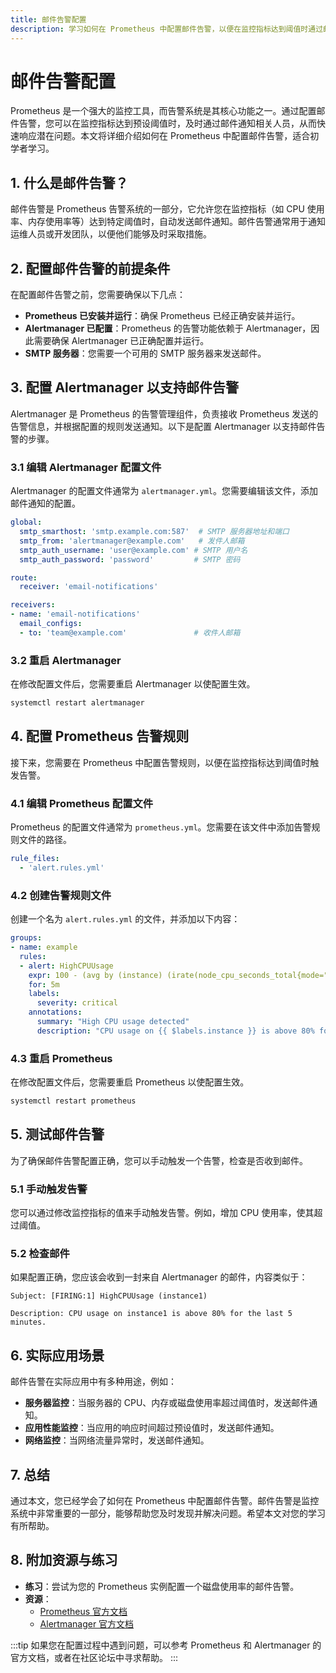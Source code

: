 ```yaml
---
title: 邮件告警配置
description: 学习如何在 Prometheus 中配置邮件告警，以便在监控指标达到阈值时通过邮件通知相关人员。
---
```


# 邮件告警配置

Prometheus 是一个强大的监控工具，而告警系统是其核心功能之一。通过配置邮件告警，您可以在监控指标达到预设阈值时，及时通过邮件通知相关人员，从而快速响应潜在问题。本文将详细介绍如何在 Prometheus 中配置邮件告警，适合初学者学习。

## 1. 什么是邮件告警？

邮件告警是 Prometheus 告警系统的一部分，它允许您在监控指标（如 CPU 使用率、内存使用率等）达到特定阈值时，自动发送邮件通知。邮件告警通常用于通知运维人员或开发团队，以便他们能够及时采取措施。

## 2. 配置邮件告警的前提条件

在配置邮件告警之前，您需要确保以下几点：

- **Prometheus 已安装并运行**：确保 Prometheus 已经正确安装并运行。
- **Alertmanager 已配置**：Prometheus 的告警功能依赖于 Alertmanager，因此需要确保 Alertmanager 已正确配置并运行。
- **SMTP 服务器**：您需要一个可用的 SMTP 服务器来发送邮件。

## 3. 配置 Alertmanager 以支持邮件告警

Alertmanager 是 Prometheus 的告警管理组件，负责接收 Prometheus 发送的告警信息，并根据配置的规则发送通知。以下是配置 Alertmanager 以支持邮件告警的步骤。

### 3.1 编辑 Alertmanager 配置文件

Alertmanager 的配置文件通常为 `alertmanager.yml`。您需要编辑该文件，添加邮件通知的配置。

```yaml
global:
  smtp_smarthost: 'smtp.example.com:587'  # SMTP 服务器地址和端口
  smtp_from: 'alertmanager@example.com'   # 发件人邮箱
  smtp_auth_username: 'user@example.com' # SMTP 用户名
  smtp_auth_password: 'password'         # SMTP 密码

route:
  receiver: 'email-notifications'

receivers:
- name: 'email-notifications'
  email_configs:
  - to: 'team@example.com'               # 收件人邮箱
```

### 3.2 重启 Alertmanager

在修改配置文件后，您需要重启 Alertmanager 以使配置生效。

```bash
systemctl restart alertmanager
```

## 4. 配置 Prometheus 告警规则

接下来，您需要在 Prometheus 中配置告警规则，以便在监控指标达到阈值时触发告警。

### 4.1 编辑 Prometheus 配置文件

Prometheus 的配置文件通常为 `prometheus.yml`。您需要在该文件中添加告警规则文件的路径。

```yaml
rule_files:
  - 'alert.rules.yml'
```

### 4.2 创建告警规则文件

创建一个名为 `alert.rules.yml` 的文件，并添加以下内容：

```yaml
groups:
- name: example
  rules:
  - alert: HighCPUUsage
    expr: 100 - (avg by (instance) (irate(node_cpu_seconds_total{mode="idle"}[5m])) * 100 > 80
    for: 5m
    labels:
      severity: critical
    annotations:
      summary: "High CPU usage detected"
      description: "CPU usage on {{ $labels.instance }} is above 80% for the last 5 minutes."
```

### 4.3 重启 Prometheus

在修改配置文件后，您需要重启 Prometheus 以使配置生效。

```bash
systemctl restart prometheus
```

## 5. 测试邮件告警

为了确保邮件告警配置正确，您可以手动触发一个告警，检查是否收到邮件。

### 5.1 手动触发告警

您可以通过修改监控指标的值来手动触发告警。例如，增加 CPU 使用率，使其超过阈值。

### 5.2 检查邮件

如果配置正确，您应该会收到一封来自 Alertmanager 的邮件，内容类似于：

```
Subject: [FIRING:1] HighCPUUsage (instance1)

Description: CPU usage on instance1 is above 80% for the last 5 minutes.
```

## 6. 实际应用场景

邮件告警在实际应用中有多种用途，例如：

- **服务器监控**：当服务器的 CPU、内存或磁盘使用率超过阈值时，发送邮件通知。
- **应用性能监控**：当应用的响应时间超过预设值时，发送邮件通知。
- **网络监控**：当网络流量异常时，发送邮件通知。

## 7. 总结

通过本文，您已经学会了如何在 Prometheus 中配置邮件告警。邮件告警是监控系统中非常重要的一部分，能够帮助您及时发现并解决问题。希望本文对您的学习有所帮助。

## 8. 附加资源与练习

- **练习**：尝试为您的 Prometheus 实例配置一个磁盘使用率的邮件告警。
- **资源**：
  - [Prometheus 官方文档](https://prometheus.io/docs/)
  - [Alertmanager 官方文档](https://prometheus.io/docs/alerting/latest/alertmanager/)

:::tip
如果您在配置过程中遇到问题，可以参考 Prometheus 和 Alertmanager 的官方文档，或者在社区论坛中寻求帮助。
:::